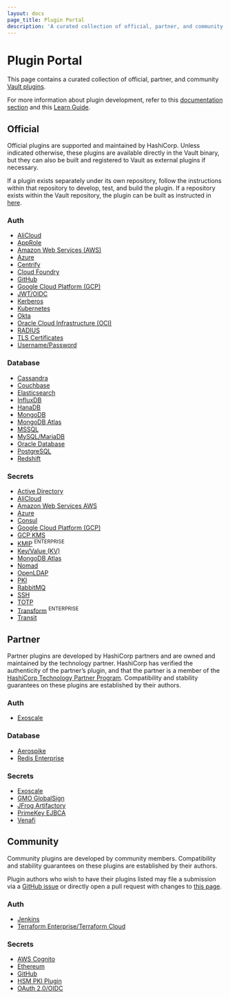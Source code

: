 ```yaml
---
layout: docs
page_title: Plugin Portal
description: 'A curated collection of official, partner, and community Vault plugins.'
---
```


# Plugin Portal

This page contains a curated collection of official, partner, and community
[Vault plugins](/docs/internals/plugins).

For more information about plugin development, refer to this [documentation
section](/docs/internals/plugins#plugin-development) and this [Learn
Guide](https://learn.hashicorp.com/vault/developer/plugin-backends).

## Official

Official plugins are supported and maintained by HashiCorp.
Unless indicated otherwise, these plugins are available directly in the Vault
binary, but they can also be built and registered to Vault as external plugins
if necessary.

If a plugin exists separately under its own repository, follow the instructions
within that repository to develop, test, and build the plugin. If a repository
exists within the Vault repository, the plugin can be built as instructed in
[here](/docs/internals/plugins#built-in-plugins).

### Auth

<Columns count={2}>

- [AliCloud](https://github.com/hashicorp/vault-plugin-auth-alicloud)
- [AppRole](/api-docs/auth/approle)
- [Amazon Web Services (AWS)](/api-docs/auth/aws)
- [Azure](https://github.com/hashicorp/vault-plugin-auth-azure)
- [Centrify](https://github.com/hashicorp/vault-plugin-auth-centrify)
- [Cloud Foundry](https://github.com/hashicorp/vault-plugin-auth-cf)
- [GitHub](/api-docs/auth/github)
- [Google Cloud Platform (GCP)](https://github.com/hashicorp/vault-plugin-auth-gcp)
- [JWT/OIDC](https://github.com/hashicorp/vault-plugin-auth-jwt)
- [Kerberos](https://github.com/hashicorp/vault-plugin-auth-kerberos)
- [Kubernetes](https://github.com/hashicorp/vault-plugin-auth-kubernetes)
- [Okta](/api-docs/auth/okta)
- [Oracle Cloud Infrastructure (OCI)](https://github.com/hashicorp/vault-plugin-auth-oci)
- [RADIUS](/api-docs/auth/radius)
- [TLS Certificates](/api-docs/auth/cert)
- [Username/Password](/api-docs/auth/userpass)

</Columns>

### Database

<Columns count={2}>

- [Cassandra](/api-docs/secret/databases/cassandra)
- [Couchbase](https://github.com/hashicorp/vault-plugin-database-couchbase)
- [Elasticsearch](https://github.com/hashicorp/vault-plugin-database-elasticsearch)
- [InfluxDB](/api-docs/secret/databases/influxdb)
- [HanaDB](/api-docs/secret/databases/hanadb)
- [MongoDB](/api-docs/secret/databases/mongodb)
- [MongoDB Atlas](https://github.com/hashicorp/vault-plugin-database-mongodbatlas)
- [MSSQL](/api-docs/secret/databases/mssql)
- [MySQL/MariaDB](/api-docs/secret/databases/mysql-maria)
- [Oracle Database](https://github.com/hashicorp/vault-plugin-database-oracle) <Tag title='external' color='yellow' />
- [PostgreSQL](/api-docs/secret/databases/postgresql)
- [Redshift](/api-docs/secret/databases/redshift)

</Columns>

### Secrets

<Columns count={2}>

- [Active Directory](https://github.com/hashicorp/vault-plugin-secrets-ad)
- [AliCloud](https://github.com/hashicorp/vault-plugin-secrets-alicloud)
- [Amazon Web Services AWS](/api-docs/secret/aws)
- [Azure](https://github.com/hashicorp/vault-plugin-secrets-azure)
- [Consul](/api-docs/secret/consul)
- [Google Cloud Platform (GCP)](https://github.com/hashicorp/vault-plugin-secrets-gcp)
- [GCP KMS](https://github.com/hashicorp/vault-plugin-secrets-gcpkms)
- [KMIP](/api-docs/secret/kmip) <sup>ENTERPRISE</sup>
- [Key/Value (KV)](https://github.com/hashicorp/vault-plugin-secrets-kv)
- [MongoDB Atlas](https://github.com/hashicorp/vault-plugin-secrets-mongodbatlas)
- [Nomad](/api-docs/secret/nomad)
- [OpenLDAP](https://github.com/hashicorp/vault-plugin-secrets-openldap)
- [PKI](/api-docs/secret/pki)
- [RabbitMQ](/api-docs/secret/rabbitmq)
- [SSH](/api-docs/secret/ssh)
- [TOTP](/api-docs/secret/totp)
- [Transform](/api-docs/secret/transform) <sup>ENTERPRISE</sup>
- [Transit](/api-docs/secret/transit)

</Columns>

## Partner

Partner plugins are developed by HashiCorp partners and are owned and maintained by the technology partner. HashiCorp has verified the authenticity of the partner’s plugin, and that the partner is a member of the [HashiCorp Technology Partner Program](https://www.hashicorp.com/partners/become-a-partner#technology). Compatibility and stability guarantees on these plugins are established by their authors.

### Auth

- [Exoscale](https://github.com/exoscale/vault-plugin-auth-exoscale)

### Database

- [Aerospike](https://github.com/aerospike-community/vault-plugin-database-aerospike)
- [Redis Enterprise](https://github.com/RedisLabs/vault-plugin-database-redis-enterprise)

### Secrets

- [Exoscale](https://github.com/exoscale/vault-plugin-secrets-exoscale)
- [GMO GlobalSign](https://github.com/globalsign/atlas-hashicorp-vault)
- [JFrog Artifactory](https://github.com/jfrog/artifactory-secrets-plugin)
- [PrimeKey EJBCA](https://github.com/primekeydevs/ejbca-vault-plugin)
- [Venafi](https://github.com/Venafi/vault-pki-backend-venafi)

## Community

Community plugins are developed by community members. Compatibility and
stability guarantees on these plugins are established by their authors.

Plugin authors who wish to have their plugins listed may file a submission via a
[GitHub issue][github-issue] or directly open a pull request with changes to
[this page][plugin-portal-mdx].

### Auth

- [Jenkins](https://plugins.jenkins.io/hashicorp-vault-plugin)
- [Terraform Enterprise/Terraform Cloud](https://github.com/gitrgoliveira/vault-plugin-auth-tfe)

### Secrets

- [AWS Cognito](https://github.com/WealthWizardsEngineering/vault-plugin-secrets-cognito)
- [Ethereum](https://github.com/immutability-io/vault-ethereum)
- [GitHub](https://github.com/martinbaillie/vault-plugin-secrets-github)
- [HSM PKI Plugin](https://github.com/mode51software/vaultplugin-hsmpki)
- [OAuth 2.0/OIDC](https://github.com/puppetlabs/vault-plugin-secrets-oauthapp)

[github-issue]: https://github.com/hashicorp/vault/issues/new?assignees=&labels=ecosystem%2Fplugin&template=plugin-submission.md&title=%5BPlugin+Portal%5D+Plugin+Submission+-+%3CPLUGIN+NAME%3E

[plugin-portal-mdx]: https://github.com/hashicorp/vault/blob/master/website/content/docs/plugin-portal.mdx
